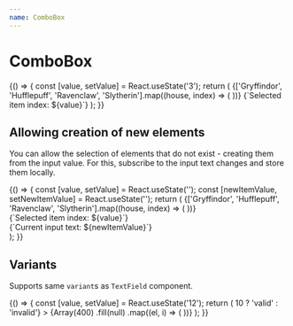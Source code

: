 ```yaml
---
name: ComboBox
---
```



# ComboBox

<Playground>
  {() => {
    const [value, setValue] = React.useState('3');
    return (
      <Box css={{ p: '$8', bc: '$surfaceStill' }}>
        <Flex flow="column" gap="md" css={{ width: '$56' }}>
          <ComboBox placeholder="Hufflepuff" label="The House you were sorted to" value={value} onChange={setValue}>
            {['Gryffindor', 'Hufflepuff', 'Ravenclaw', 'Slytherin'].map((house, index) => (
              <ComboBox.Item value={`${index + 1}`} label={house} key={house} />
            ))}
          </ComboBox>
          <Text>{`Selected item index: ${value}`}</Text>
        </Flex>
      </Box>
    );
  }}
</Playground>

## Allowing creation of new elements

You can allow the selection of elements that do not exist - creating them from the input value. For this, subscribe to the input text changes and store them locally.

<Playground>
  {() => {
    const [value, setValue] = React.useState('');
    const [newItemValue, setNewItemValue] = React.useState('');
    return (
      <Box css={{ p: '$8', bc: '$surfaceStill' }}>
        <Flex flow="column" gap="md">
          <Box width="240px">
            <ComboBox
              placeholder="Hufflepuff"
              label="The House you were sorted to"
              value={value}
              onChange={setValue}
              onInputChange={setNewItemValue}
              hint={value || value === '' || !newItemValue ? '' : 'New item will be created'}
            >
              {['Gryffindor', 'Hufflepuff', 'Ravenclaw', 'Slytherin'].map((house, index) => (
                <ComboBox.Item value={`${index + 1}`} label={house} key={house} />
              ))}
            </ComboBox>
          </Box>
          <Flex flow="column">
            <div>{`Selected item index: ${value}`}</div>
            <div>{`Current input text: ${newItemValue}`}</div>
          </Flex>
        </Flex>
      </Box>
    );
  }}
</Playground>

## Variants

Supports same `variant`s as `TextField` component.

<Playground>
  {() => {
    const [value, setValue] = React.useState('12');
    return (
      <Box css={{ p: '$8', bc: '$surfaceStill' }}>
        <ComboBox
          label="Item index"
          variant="underlined"
          placeholder="1 number"
          value={value}
          onChange={setValue}
          validity={Number(value) > 10 ? 'valid' : 'invalid'}
        >
          {Array(400)
            .fill(null)
            .map((el, i) => (
              <ComboBox.Item key={i} value={`${i + 1}`} label={`Item ${i + 1}`} />
            ))}
        </ComboBox>
      </Box>
    );
  }}
</Playground>
